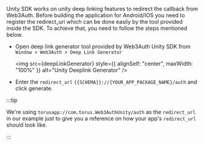 
Unity SDK works on unity deep linking features to redirect the callback from Web3Auth. Before building the application for Android/IOS you need to
register the redirect_uri which can be done easily by the tool provided inside the SDK. To achieve that, you need to follow the steps mentioned below.

- Open deep link generator tool provided by Web3Auth Unity SDK from `Window > Web3Auth > Deep Link Generator`

  <img src={deepLinkGenerator} style={{ alignSelf: "center", maxWidth: "100%" }} alt="Unity Deeplink Generator" />

- Enter the `redirect_url` `{{SCHEMA}}://{YOUR_APP_PACKAGE_NAME}/auth` and click generate.

:::tip

We're using `torusapp://com.torus.Web3AuthUnity/auth` as the `redirect_url` in our example just to give you a reference on how your app's
`redirect_url` should look like.

:::
